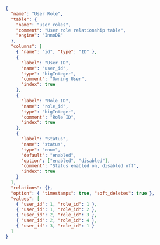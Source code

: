 ```json
{
  "name": "User Role",
  "table": {
    "name": "user_roles",
    "comment": "User role relationship table",
    "engine": "InnoDB"
  },
  "columns": [
    { "name": "id", "type": "ID" },
    {
      "label": "User ID",
      "name": "user_id",
      "type": "bigInteger",
      "comment": "Owning User",
      "index": true
    },
    {
      "label": "Role ID",
      "name": "role_id",
      "type": "bigInteger",
      "comment": "Role ID",
      "index": true
    },
    {
      "label": "Status",
      "name": "status",
      "type": "enum",
      "default": "enabled",
      "option": ["enabled", "disabled"],
      "comment": "Status enabled on, disabled off",
      "index": true
    }
  ],
  "relations": {},
  "option": { "timestamps": true, "soft_deletes": true },
  "values": [
    { "user_id": 1, "role_id": 1 },
    { "user_id": 1, "role_id": 2 },
    { "user_id": 2, "role_id": 3 },
    { "user_id": 2, "role_id": 4 },
    { "user_id": 3, "role_id": 1 }
  ]
}
```
